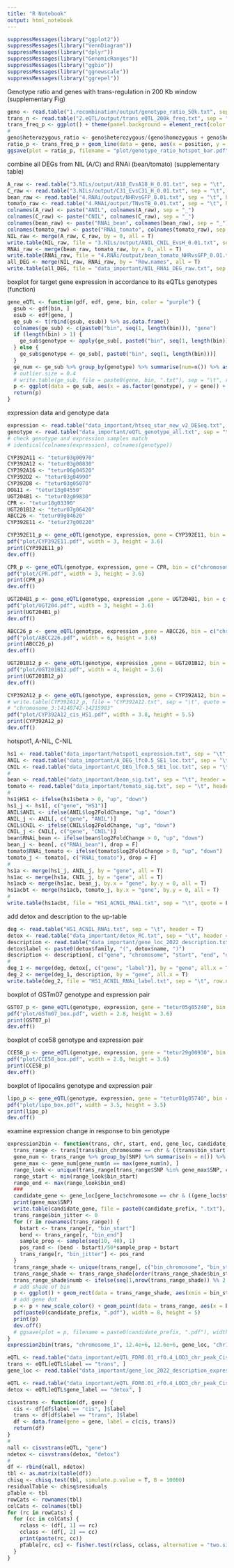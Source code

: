 ```yaml
---
title: "R Notebook"
output: html_notebook
---
```


```r
suppressMessages(library("ggplot2"))
suppressMessages(library("VennDiagram"))
suppressMessages(library("dplyr"))
suppressMessages(library("GenomicRanges"))
suppressMessages(library("ggbio"))
suppressMessages(library("ggnewscale"))
suppressMessages(library("ggrepel"))
```

Genotype ratio and genes with trans-regulation in 200 Kb window (supplementary Fig)
```r
geno <- read.table("1.recombination/output/genotype_ratio_50k.txt", sep = "\t", header = T)
trans_n <- read.table("2.eQTL/output/trans_eQTL_200k_freq.txt", sep = "\t", header = T)
trans_freq_p <- ggplot() + theme(panel.background = element_rect(color = "grey", fill = "transparent"), legend.position = "none", panel.grid = element_blank(), axis.text = element_blank()) + geom_hline(yintercept = c(100, 250), linetype = "dashed", color = "grey", size = 0.2) + facet_wrap(~chromosome, nrow = 1, scales = "fixed") + geom_histogram(data = trans_n, aes(x = bin_start, y = total), fill = "grey60", stat = "identity") + geom_histogram(data = trans_n, aes(x = bin_start, y = nplus), fill = "black", stat = "identity") + theme(panel.spacing = unit(0, "cm")) + xlab("eQTL position (Mb)") + scale_x_continuous(breaks = seq(0, max(trans_n$bin_end), 5000000))
#
geno$heterozygous_ratio <- geno$heterozygous/(geno$homozygous + geno$heterozygous)
ratio_p <- trans_freq_p + geom_line(data = geno, aes(x = position, y = heterozygous_ratio*500), color = "#FA815F", alpha = 0.8) + ylab("heterozygous genotype ratio & trans-regulated gene number") + geom_hline(yintercept = 0.5, size = 0.5, linetype = "dashed", color  = "grey", alpha = 0.3)
ggsave(plot = ratio_p, filename = "plot/genotype_ratio_hotspot_bar.pdf", width = 12, height = 5.8)
```

###################### 

combine all DEGs from NIL (A/C) and RNAi (bean/tomato) (supplementary table)
```r
A_raw <- read.table("3.NILs/output/A18_EvsA18_H_0.01.txt", sep = "\t", header = T)
C_raw <- read.table("3.NILs/output/C31_EvsC31_H_0.01.txt", sep = "\t", header = T)
bean_raw <- read.table("4.RNAi/output/NHRvsGFP_0.01.txt", sep = "\t", header = T)
tomato_raw <- read.table("4.RNAi/output/TNvsTB_0.01.txt", sep = "\t", header = T)
colnames(A_raw) <- paste("ANIL", colnames(A_raw), sep = "_")
colnames(C_raw) <- paste("CNIL", colnames(C_raw), sep = "_")
colnames(bean_raw) <- paste("RNAi_bean", colnames(bean_raw), sep = "_")
colnames(tomato_raw) <- paste("RNAi_tomato", colnames(tomato_raw), sep = "_")
NIL_raw <- merge(A_raw, C_raw, by = 0, all = T)
write.table(NIL_raw, file = "3.NILs/output/ANIL_CNIL_EvsH_0.01.txt", sep = "\t", quote = F, row.names = F)
RNAi_raw <- merge(bean_raw, tomato_raw, by = 0, all = T)
write.table(RNAi_raw, file = "4.RNAi/output/bean_tomato_NHRvsGFP_0.01.txt", sep = "\t", quote = F, row.names = F)
all_DEG <- merge(NIL_raw, RNAi_raw, by = "Row.names", all = T)
write.table(all_DEG, file = "data_important/NIL_RNAi_DEG_raw.txt", sep = "\t", quote = F, row.names = F)
```

boxplot for target gene expression in accordance to its eQTLs genotypes (function)
```r
gene_eQTL <- function(gdf, edf, gene, bin, color = "purple") {
  gsub <- gdf[bin, ]
  esub <- edf[gene, ]
  ge_sub <- t(rbind(gsub, esub)) %>% as.data.frame()
  colnames(ge_sub) <- c(paste0("bin", seq(1, length(bin))), "gene")
  if (length(bin) > 1) {
    ge_sub$genotype <- apply(ge_sub[, paste0("bin", seq(1, length(bin)))], 1, function(x) paste(x, collapse = "_"))
  } else {
    ge_sub$genotype <- ge_sub[, paste0("bin", seq(1, length(bin)))]
  }
  ge_num <- ge_sub %>% group_by(genotype) %>% summarise(num=n()) %>% as.data.frame()
  # outlier.size = 0.4
  # write.table(ge_sub, file = paste0(gene, bin, ".txt"), sep = "\t", row.names = F, quote = F)
  p <- ggplot(data = ge_sub, aes(x = as.factor(genotype), y = gene)) + geom_boxplot(notch = T, size = 0.2, outlier.shape = NA, fill = "#F16823", alpha = 0.3, color = "#F16823") + geom_jitter(alpha = 0.6, size = 0.4, shape = 16, width = 0.2, color = "black") + ggtitle(paste0(gene,"-",bin, collapse = ",")) + theme(legend.position = "none") + xlab("") + ylab("normalized expression") + theme(panel.background = element_rect(fill = "transparent", color = "grey"), panel.grid.minor = element_blank(), panel.grid.major = element_blank()) + geom_text(data = ge_num, aes(x = as.factor(genotype), y = max(ge_sub$gene), label = num))
  return(p)
}
```

expression data and genotype data
```r
expression <- read.table("data_important/htseq_star_new_v2_DESeq.txt", sep = "\t", header = T, row.names = 1)
genotype <- read.table("data_important/eQTL_genotype_all.txt", sep = "\t", header = T, row.names = 1)
# check genotype and expression samples match
# identical(colnames(expression), colnames(genotype))
```

```r
CYP392A11 <- "tetur03g00970"
CYP392A12 <- "tetur03g00830"
CYP392A16 <- "tetur06g04520"
CYP392D2 <- "tetur03g04990"
CYP392D8 <- "tetur03g05070"
DOG11 <- "tetur13g04550"
UGT204B1 <- "tetur02g09830"
CPR <- "tetur18g03390"
UGT201B12 <- "tetur07g06420"
ABCC26 <- "tetur09g04620"
CYP392E11 <- "tetur27g00220"
```

```r
CYP392E11_p <- gene_eQTL(genotype, expression, gene = CYP392E11, bin = c("chromosome_1:24061589-24098240", "chromosome_1:12462679-12491973"))
pdf("plot/CYP392E11.pdf", width = 3, height = 3.6)
print(CYP392E11_p)
dev.off()
```

```r
CPR_p <- gene_eQTL(genotype, expression, gene = CPR, bin = c("chromosome_2:5188570-5203881", "chromosome_1:12491974-12522696"))
pdf("plot/CPR.pdf", width = 3, height = 3.6)
print(CPR_p)
dev.off()
```

```r
UGT204B1_p <- gene_eQTL(genotype, expression ,gene = UGT204B1, bin = c("chromosome_3:5609529-5650021", "chromosome_1:12491974-12522696"))
pdf("plot/UGT204.pdf", width = 3, height = 3.6)
print(UGT204B1_p)
dev.off()
```

```r
ABCC26_p <- gene_eQTL(genotype, expression ,gene = ABCC26, bin = c("chromosome_3:16795665-16918141", "chromosome_1:12462679-12491973", "chromosome_1:1816907-1826012"))
pdf("plot/ABCC226.pdf", width = 6, height = 3.6)
print(ABCC26_p)
dev.off()
```

```r
UGT201B12_p <- gene_eQTL(genotype, expression ,gene = UGT201B12, bin = c("chromosome_1:29622586-29696536", "chromosome_1:12547157-12584899", "chromosome_2:2931923-2966282"))
pdf("plot/UGT201B12.pdf", width = 4, height = 3.6)
print(UGT201B12_p)
dev.off()
```

```r
CYP392A12_p <- gene_eQTL(genotype, expression, gene = CYP392A12, bin = c("chromosome_1:20863487-20951636", "chromosome_1:12426633-12462678"))
# write.table(CYP392A12_p, file = "CYP392A12.txt", sep = "\t", quote = F, row.names = T)
# "chromosome_3:14148742-14215983"
pdf("plot/CYP392A12_cis_HS1.pdf", width = 3.8, height = 5.5)
print(CYP392A12_p)
dev.off()
```

hotspot1, A-NIL, C-NIL 
```r
hs1 <- read.table("data_important/hotspot1_expression.txt", sep = "\t", header = T)
ANIL <- read.table("data_important/A_DEG_lfc0.5_SE1_loc.txt", sep = "\t", header = T)
CNIL <- read.table("data_important/C_DEG_lfc0.5_SE1_loc.txt", sep = "\t", header = T)
# 
bean <- read.table("data_important/bean_sig.txt", sep = "\t", header = T)
tomato <- read.table("data_important/tomato_sig.txt", sep = "\t", header = T)
# 
hs1$HS1 <- ifelse(hs1$beta > 0, "up", "down")
hs1_j <- hs1[, c("gene", "HS1")]
ANIL$ANIL <- ifelse(ANIL$log2FoldChange, "up", "down")
ANIL_j <- ANIL[, c("gene", "ANIL")]
CNIL$CNIL <- ifelse(CNIL$log2FoldChange, "up", "down")
CNIL_j <- CNIL[, c("gene", "CNIL")]
bean$RNAi_bean <- ifelse(bean$log2FoldChange > 0, "up", "down")
bean_j <- bean[, c("RNAi_bean"), drop = F]
tomato$RNAi_tomato <- ifelse(tomato$log2FoldChange > 0, "up", "down")
tomato_j <- tomato[, c("RNAi_tomato"), drop = F]
# 
hs1a <- merge(hs1_j, ANIL_j, by = "gene", all = T)
hs1ac <- merge(hs1a, CNIL_j, by = "gene", all = T)
hs1acb <- merge(hs1ac, bean_j, by.x = "gene", by.y = 0, all = T)
hs1acbt <- merge(hs1acb, tomato_j, by.x = "gene", by.y = 0, all = T)
# 
write.table(hs1acbt, file = "HS1_ACNIL_RNAi.txt", sep = "\t", quote = F, row.names = F)
```

add detox and description to the up-table
```r
deg <- read.table("HS1_ACNIL_RNAi.txt", sep = "\t", header = T)
detox <- read.table("data_important/detox_RC.txt", sep = "\t", header = T)
description <- read.table("data_important/gene_loc_2022_description.txt", sep = "\t", header = T, quote = "")
detox$label <- paste0(detox$family, "(", detox$name, ")")
description <- description[, c("gene", "chromosome", "start", "end", "description")]
# 
deg_1 <- merge(deg, detox[, c("gene", "label")], by = "gene", all.x = T)
deg_2 <- merge(deg_1, description, by = "gene", all.x = T)
write.table(deg_2, file = "HS1_ACNIL_RNAi_label.txt", sep = "\t", row.names = F, quote = F)
```

boxplot of GSTm07 genotype and expression pair
```r
GST07_p <- gene_eQTL(genotype, expression, gene = "tetur05g05240", bin = c("chromosome_2:26235063-26299436", "chromosome_1:12522697-12547156"), color = "#46BEADFF")
pdf("plot/GSTm07_box.pdf", width = 2.8, height = 3.6)
print(GST07_p)
dev.off()
```

boxplot of cce58 genotype and expression pair
```r
CCE58_p <- gene_eQTL(genotype, expression, gene = "tetur29g00930", bin = c("chromosome_2:22274638-22298459", "chromosome_1:12462679-12491973"), color = "#46BEADFF")
pdf("plot/CCE58_box.pdf", width = 2.8, height = 3.6)
print(CCE58_p)
dev.off()
```

boxplot of lipocalins genotype and expression pair
```r
lipo_p <- gene_eQTL(genotype, expression, gene = "tetur01g05740", bin = c("chromosome_2:14676520-14800198", "chromosome_1:12522697-12547156", "chromosome_2:5001188-5030400"))
pdf("plot/lipo_box.pdf", width = 3.5, height = 3.5)
print(lipo_p)
dev.off()
```

examine expression change in response to bin genotype 
```r
expression2bin <- function(trans, chr, start, end, gene_loc, candidate_prefix) {
  trans_range <- trans[trans$bin_chromosome == chr & ((trans$bin_start >= start & trans$bin_start <= end) | (trans$bin_end >= start & trans$bin_end <= end)), ]
  gene_num <- trans_range %>% group_by(SNP) %>% summarise(n = n()) %>% as.data.frame()
  gene_max <- gene_num[gene_num$n == max(gene_num$n), ]
  range_look <- unique(trans_range[trans_range$SNP %in% gene_max$SNP, c("bin_start", "bin_end")])
  range_start <- min(range_look$bin_start)
  range_end <- max(range_look$bin_end)
  ###
  candidate_gene <- gene_loc[gene_loc$chromosome == chr & ((gene_loc$start >= range_start & gene_loc$start <= range_end) | (gene_loc$end >= range_start & gene_loc$end <= range_end)), ]
  print(gene_max$SNP)
  write.table(candidate_gene, file = paste0(candidate_prefix, ".txt"), sep = "\t", quote = F, row.names = F)
  trans_range$bin_jitter <- 0
  for (r in rownames(trans_range)) {
    bstart <- trans_range[r, "bin_start"]
    bend <- trans_range[r, "bin_end"]
    sample_prop <- sample(seq(10, 40), 1)
    pos_rand <- (bend - bstart)/50*sample_prop + bstart
    trans_range[r, "bin_jitter"] <- pos_rand
  }
  trans_range_shade <- unique(trans_range[, c("bin_chromosome", "bin_start", "bin_end", "bin_position")])
  trans_range_shade <- trans_range_shade[order(trans_range_shade$bin_start), ]
  trans_range_shade$numb <- ifelse(seq(1,nrow(trans_range_shade)) %% 2 == 0, "e", "o")
  # add shade of bin
  p <- ggplot() + geom_rect(data = trans_range_shade, aes(xmin = bin_start, xmax = bin_end, ymin = -Inf, ymax = Inf, fill = numb), alpha = 0.28) + scale_fill_manual(values = c("o" =  "grey", "e" = "transparent")) + geom_hline(yintercept = c(-1, -2, 0, 1, 2, 3, 4,5,6), linetype = "dashed", size = 0.3, color = "grey", alpha = 0.7) + scale_x_continuous(position = "top", breaks = c(trans_range_shade$bin_position)) + theme(panel.background = element_rect(color = "grey", fill = "transparent"), panel.grid = element_blank(), axis.text.x = element_text(angle = 90, vjust = 0.5, hjust = 1)) 
  # add gene dot 
  p <- p + new_scale_color() + geom_point(data = trans_range, aes(x = bin_jitter, y = log2(exp1/exp0), shape = gene_label), alpha = 0.8, size = 2, stroke = 0.4, color = "#E85362") + scale_shape_manual(values = c("detox" = 16, "non-detox" = 1)) 
  pdf(paste0(candidate_prefix, ".pdf"), width = 8, height = 5)
  print(p)
  dev.off()
  # ggsave(plot = p, filename = paste0(candidate_prefix, ".pdf"), width = 8, height = 5)
}
expression2bin(trans, "chromosome_1", 12.4e+6, 12.6e+6, gene_loc, "chr1_12.4_12.6_Mb_2")
```

```r
eQTL <- read.table("data_important/eQTL_FDR0.01_rf0.4_LOD3_chr_peak_CisTrans_expression.txt", sep = "\t", header = T)
trans <- eQTL[eQTL$label == "trans", ]
gene_loc <- read.table("data_important/gene_loc_2022_description_expression.tmp", sep = "\t", header = T, quote = "")
```

```r
eQTL <- read.table("data_important/eQTL_FDR0.01_rf0.4_LOD3_chr_peak_CisTrans_expression.txt", sep = "\t", header = T, quote = "")
detox <- eQTL[eQTL$gene_label == "detox", ]

cisvstrans <- function(df, gene) {
  cis <- df[df$label == "cis", ]$label
  trans <- df[df$label == "trans", ]$label
  df <- data.frame(gene = gene, label = c(cis, trans))
  return(df)
}
# 
nall <- cisvstrans(eQTL, "gene")
ndetox <- cisvstrans(detox, "detox")
# 
df <- rbind(nall, ndetox)
tbl <- as.matrix(table(df))
chisq <- chisq.test(tbl, simulate.p.value = T, B = 10000) 
residualTable <- chisq$residuals
pTable <- tbl
rowCats <- rownames(tbl)
colCats <- colnames(tbl)
for (rc in rowCats) {
  for (cc in colCats) {
    rclass <- (df[, 1] == rc)
    cclass <- (df[, 2] == cc)
    print(paste(rc, cc))
    pTable[rc, cc] <- fisher.test(rclass, cclass, alternative = "two.sided")$p.value
  }
}
```